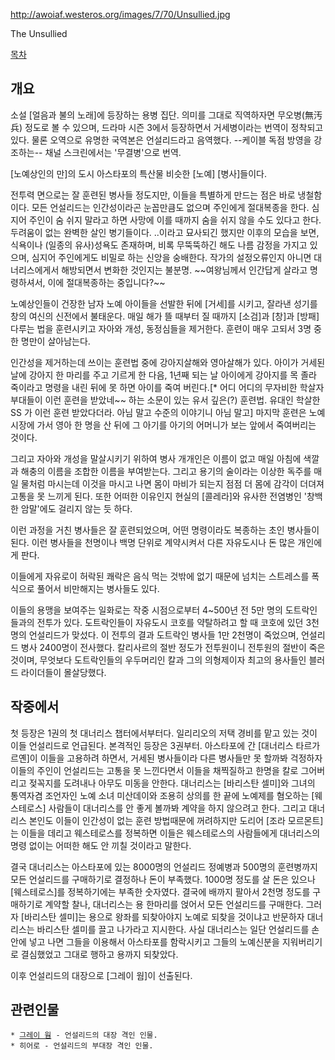 http://awoiaf.westeros.org/images/7/70/Unsullied.jpg


The Unsullied

[[목차]]
== 개요 ==
소설 [얼음과 불의 노래]에 등장하는 용병 집단. 의미를 그대로 직역하자면 무오병(無汚兵) 정도로 볼 수 있으며, 드라마 시즌 3에서 등장하면서 거세병이라는 번역이 정착되고 있다. 물론 오역으로 유명한 국역본은 언설리드라고 음역했다. --케이블 독점 방영을 강조하는-- 채널 스크린에서는 '무결병'으로 번역.

[노예상인의 만]의 도시 아스타포의 특산물 비슷한 [노예] [병사]들이다. 

전투력 면으로는 잘 훈련된 병사들 정도지만, 이들을 특별하게 만드는 점은 바로 냉철함이다. 모든 언설리드는 인간성이라곤 눈꼽만큼도 없으며 주인에게 절대복종을 한다. 심지어 주인이 숨 쉬지 말라고 하면 사망에 이를 때까지 숨을 쉬지 않을 수도 있다고 한다. 두려움이 없는 완벽한 살인 병기들이다. ..이라고 묘사되긴 했지만 이후의 모습을 보면, 식욕이나 (일종의 유사)성욕도 존재하며, 비록 무뚝뚝하긴 해도 나름 감정을 가지고 있으며, 심지어 주인에게도 비밀로 하는 신앙을 숭배한다. 작가의 설정오류인지 아니면 대너리스에게서 해방되면서 변화한 것인지는 불분명. ~~여왕님께서 인간답게 살라고 명령하셔서, 이에 절대복종하는 중입니다?~~

노예상인들이 건장한 남자 노예 아이들을 선발한 뒤에 [거세]를 시키고, 잘라낸 성기를 창의 여신의 신전에서 불태운다. 매일 해가 뜰 때부터 질 때까지 [소검]과 [창]과 [방패] 다루는 법을 훈련시키고 자아와 개성, 동정심들을 제거한다. 훈련이 매우 고되서 3명 중 한 명만이 살아남는다.

인간성을 제거하는데 쓰이는 훈련법 중에 강아지살해와 영아살해가 있다. 아이가 거세된 날에 강아지 한 마리를 주고 기르게 한 다음, 1년째 되는 날 아이에게 강아지를 목 졸라 죽이라고 명령을 내린 뒤에 못 하면 아이를 죽여 버린다.[* 어디 어디의 무자비한 학살자 부대들이 이런 훈련을 받았네~~ 하는 소문이 있는 유서 깊은(?) 훈련법. 유대인 학살한 SS 가 이런 훈련 받았다더라. 아님 말고 수준의 이야기니 아님 말고] 마지막 훈련은 노예시장에 가서 영아 한 명을 산 뒤에 그 아기를 아기의 어머니가 보는 앞에서 죽여버리는 것이다. 

그리고 자아와 개성을 말살시키기 위하여 병사 개개인은 이름이 없고 매일 아침에 색깔과 해충의 이름을 조합한 이름을 부여받는다. 그리고 용기의 술이라는 이상한 독주를 매일 물처럼 마시는데 이것을 마시고 나면 몸이 마비가 되는지 점점 더 몸에 감각이 더뎌져 고통을 못 느끼게 된다. 또한 어떠한 이유인지 현실의 [콜레라]와 유사한 전염병인 '창백한 암말'에도 걸리지 않는 듯 하다.

이런 과정을 거친 병사들은 잘 훈련되었으며, 어떤 명령이라도 복종하는 초인 병사들이 된다. 이런 병사들을 천명이나 백명 단위로 계약시켜서 다른 자유도시나 돈 많은 개인에게 판다.

이들에게 자유로이 허락된 쾌락은 음식 먹는 것밖에 없기 때문에 넘치는 스트레스를 폭식으로 풀어서 비만해지는 병사들도 있다.

이들의 용맹을 보여주는 일화로는 작중 시점으로부터 4~500년 전 5만 명의 도트락인들과의 전투가 있다. 도트락인들이 자유도시 코호를 약탈하려고 할 때 코호에 있던 3천 명의 언설리드가 맞섰다. 이 전투의 결과 도트락인 병사들 1만 2천명이 죽었으며, 언설리드 병사 2400명이 전사했다. 칼리사르의 절반 정도가 전투원이니 전투원의 절반이 죽은 것이며, 무엇보다 도트락인들의 우두머리인 칼과 그의 의형제이자 최고의 용사들인 블러드 라이더들이 몰살당했다.

== 작중에서 ==
첫 등장은 1권의 첫 대너리스 챕터에서부터다. 일리리오의 저택 경비를 맡고 있는 것이 이들 언설리드로 언급된다. 본격적인 등장은 3권부터. 아스타포에 간 [대너리스 타르가르옌]이 이들을 고용하려 하면서, 거세된 병사들이라 다른 병사들만 못 할까봐 걱정하자 이들의 주인이 언설리드는 고통을 못 느낀다면서 이들을 채찍질하고 한명을 칼로 그어버리고 젖꼭지를 도려내나 아무도 미동을 안한다. 대너리스는 [바리스탄 셀미]와 그녀의 통역자겸 조언자인 노예 소녀 미산데이와 조용히 상의를 한 끝에 노예제를 혐오하는 [웨스테로스] 사람들이 대너리스를 안 좋게 볼까봐 계약을 하지 않으려고 한다. 그리고 대너리스 본인도 이들이 인간성이 없는 훈련 방법때문에 꺼려하지만 도리어 [조라 모르몬트]는 이들을 데리고 웨스테로스를 정복하면 이들은 웨스테로스의 사람들에게 대너리스의 명령 없이는 어떠한 해도 안 끼칠 것이라고 말한다.

결국 대너리스는 아스타포에 있는 8000명의 언설리드 정예병과 500명의 훈련병까지 모든 언설리드를 구매하기로 결정하나 돈이 부족했다. 1000명 정도를 살 돈은 있으나 [웨스테로스]를 정복하기에는 부족한 숫자였다. 결국에 배까지 팔아서 2천명 정도를 구매하기로 계약할 찰나, 대너리스는 용 한마리를 얹어서 모든 언설리드를 구매한다. 그러자 [바리스탄 셀미]는 용으로 왕좌를 되찾아야지 노예로 되찾을 것이냐고 반문하자 대너리스는 바리스탄 셀미를 끌고 나가라고 지시한다. 사실 대너리스는 일단 언설리드를 손안에 넣고 나면 그들을 이용해서 아스타포를 함락시키고 그들의 노예신분을 지워버리기로 결심했었고 그대로 행하고 용까지 되찾았다.

이후 언설리드의 대장으로 [그레이 웜]이 선출된다.

== 관련인물 ==
 * [[그레이 웜]] - 언설리드의 대장 격인 인물.
 * 히어로 - 언설리드의 부대장 격인 인물.
